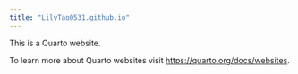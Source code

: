 ```yaml
---
title: "LilyTao0531.github.io"
---
```


This is a Quarto website.

To learn more about Quarto websites visit <https://quarto.org/docs/websites>.
